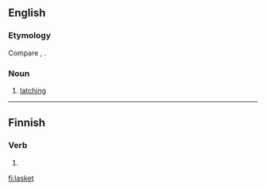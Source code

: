 ==English==

===Etymology===
Compare {{term|lash|lang=en}}, {{term|latching|lang=en}}.

===Noun===
{{en-noun}}

# {{context|nautical|lang=en}} [[latching]]

{{Webster 1913}}

----

==Finnish==

===Verb===
{{head|fi|verb form}}

# {{fi-form of|type=verb|pr=second-person|pl=singular|mood=indicative|tense=present|laskea}}

[[fi:lasket]]